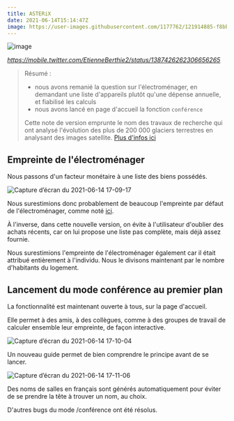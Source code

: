 ---
title: ASTERiX
date: 2021-06-14T15:14:47Z
image: https://user-images.githubusercontent.com/1177762/121914885-f8bb1080-cd32-11eb-898b-fa39bae7a331.jpeg
---

![image](https://user-images.githubusercontent.com/1177762/121914885-f8bb1080-cd32-11eb-898b-fa39bae7a331.jpeg)

*https://mobile.twitter.com/EtienneBerthie2/status/1387426262306656265*

> Résumé :
>
> - nous avons remanié la question sur l'électroménager, en demandant une liste d'appareils plutôt qu'une dépense annuelle, et fiabilisé les calculs
> - nous avons lancé en page d'accueil la fonction `conférence`
>
> Cette note de version emprunte le nom des travaux de recherche qui ont analysé l'évolution des plus de 200 000 glaciers terrestres en analysant des images satellite. [Plus d'infos ici](https://mobile.twitter.com/EtienneBerthie2/status/1387426288646987777)

## Empreinte de l'électroménager

Nous passons d'un facteur monétaire à une liste des biens possédés.

![Capture d’écran du 2021-06-14 17-09-17](https://user-images.githubusercontent.com/1177762/121915179-446dba00-cd33-11eb-8406-1eb0828a0e7d.png)

Nous surestimions donc probablement de beaucoup l'empreinte par défaut de l'électroménager, comme noté [ici](https://github.com/incubateur-ademe/nosgestesclimat/issues/948).

À l'inverse, dans cette nouvelle version, on évite à l'utilisateur d'oublier des achats récents, car on lui propose une liste pas complète, mais déjà assez fournie.

Nous surestimions l'empreinte de l'électroménager également car il était attribué entièrement à l'individu. Nous le divisons maintenant par le nombre d'habitants du logement.

## Lancement du mode conférence au premier plan

La fonctionnalité est maintenant ouverte à tous, sur la page d'accueil.

Elle permet à des amis, à des collègues, comme à des groupes de travail de calculer ensemble leur empreinte, de façon interactive.

![Capture d’écran du 2021-06-14 17-10-04](https://user-images.githubusercontent.com/1177762/121915284-5ea79800-cd33-11eb-8530-fe334eef9cd7.png)

Un nouveau guide permet de bien comprendre le principe avant de se lancer.

![Capture d’écran du 2021-06-14 17-11-06](https://user-images.githubusercontent.com/1177762/121915462-8434a180-cd33-11eb-850f-9b7fd909639b.png)

Des noms de salles en français sont générés automatiquement pour éviter de se prendre la tête à trouver un nom, au choix.

D'autres bugs du mode /conférence ont été résolus.
